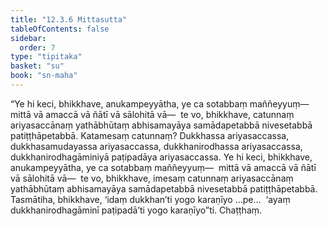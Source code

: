 ```yaml
---
title: "12.3.6 Mittasutta"
tableOfContents: false
sidebar:
  order: 7
type: "tipitaka"
basket: "su"
book: "sn-maha"
---
```



<DynamicBreadcrumb />

<Division number="1096" book="sn-maha">

<Paragraph number="2288" book="sn-maha">
“Ye hi keci, bhikkhave, anukampeyyātha, ye ca sotabbaṃ maññeyyuṃ—  mittā vā amaccā vā ñātī vā sālohitā vā—  te vo, bhikkhave, catunnaṃ ariyasaccānaṃ yathābhūtaṃ abhisamayāya samādapetabbā nivesetabbā patiṭṭhāpetabbā.
</Paragraph>

<Paragraph number="2289" book="sn-maha">
Katamesaṃ catunnaṃ? Dukkhassa ariyasaccassa, dukkhasamudayassa ariyasaccassa, dukkhanirodhassa ariyasaccassa, dukkhanirodhagāminiyā paṭipadāya ariyasaccassa. Ye hi keci, bhikkhave, anukampeyyātha, ye ca sotabbaṃ maññeyyuṃ—  mittā vā amaccā vā ñātī vā sālohitā vā—  te vo, bhikkhave, imesaṃ catunnaṃ ariyasaccānaṃ yathābhūtaṃ abhisamayāya samādapetabbā nivesetabbā patiṭṭhāpetabbā.
</Paragraph>

<Paragraph number="2290" book="sn-maha">
Tasmātiha, bhikkhave, ‘idaṃ dukkhan’ti yogo karaṇīyo …pe…  ‘ayaṃ dukkhanirodhagāminī paṭipadā’ti yogo karaṇīyo”ti.

</Paragraph>
</Division>

<Paragraph number="2291" type="center" book="sn-maha">
Chaṭṭhaṃ.
</Paragraph>